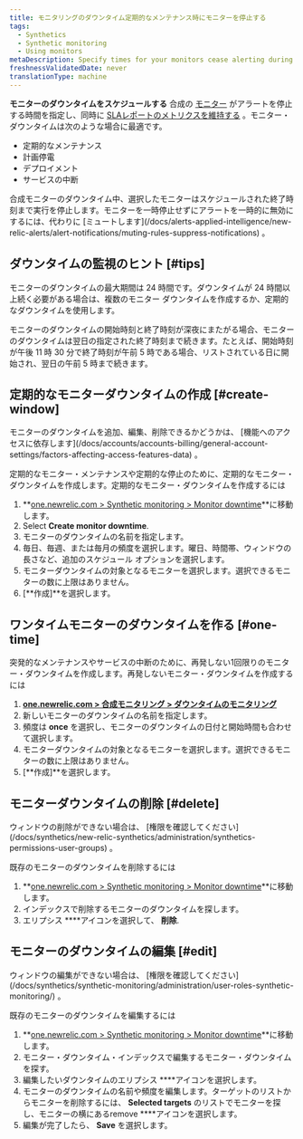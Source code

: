 ```yaml
---
title: モニタリングのダウンタイム定期的なメンテナンス時にモニターを停止する
tags:
  - Synthetics
  - Synthetic monitoring
  - Using monitors
metaDescription: Specify times for your monitors cease alerting during deployments and maintenance windows.
freshnessValidatedDate: never
translationType: machine
---
```


**モニターのダウンタイムをスケジュールする** 合成の [モニター](/docs/synthetics/new-relic-synthetics/using-monitors/add-edit-monitors#types-monitors) がアラートを停止する時間を指定し、同時に [SLAレポートのメトリクスを維持する](/docs/synthetics/new-relic-synthetics/pages/synthetics-sla-report-aggregate-monitor-metrics) 。モニター・ダウンタイムは次のような場合に最適です。

* 定期的なメンテナンス
* 計画停電
* デプロイメント
* サービスの中断

<Callout variant="important">
  合成モニターのダウンタイム中、選択したモニターはスケジュールされた終了時刻まで実行を停止します。モニターを一時停止せずにアラートを一時的に無効にするには、代わりに [ミュートします](/docs/alerts-applied-intelligence/new-relic-alerts/alert-notifications/muting-rules-suppress-notifications) 。
</Callout>

## ダウンタイムの監視のヒント [#tips]

モニターのダウンタイムの最大期間は 24 時間です。ダウンタイムが 24 時間以上続く必要がある場合は、複数のモニター ダウンタイムを作成するか、定期的なダウンタイムを使用します。

モニターのダウンタイムの開始時刻と終了時刻が深夜にまたがる場合、モニターのダウンタイムは翌日の指定された終了時刻まで続きます。たとえば、開始時刻が午後 11 時 30 分で終了時刻が午前 5 時である場合、リストされている日に開始され、翌日の午前 5 時まで続きます。

## 定期的なモニターダウンタイムの作成 [#create-window]

<Callout variant="tip">
  モニターのダウンタイムを追加、編集、削除できるかどうかは、 [機能へのアクセスに依存します](/docs/accounts/accounts-billing/general-account-settings/factors-affecting-access-features-data) 。
</Callout>

定期的なモニター・メンテナンスや定期的な停止のために、定期的なモニター・ダウンタイムを作成します。定期的なモニター・ダウンタイムを作成するには

1. **[one.newrelic.com > Synthetic monitoring > Monitor downtime](https://one.newrelic.com/synthetics-nerdlets/monitor-downtime-list)**に移動します。
2. Select **<Icon name="fe-plus-circle"/>Create monitor downtime**.
3. モニターのダウンタイムの名前を指定します。
4. 毎日、毎週、または毎月の頻度を選択します。曜日、時間帯、ウィンドウの長さなど、追加のスケジュール オプションを選択します。
5. モニターダウンタイムの対象となるモニターを選択します。選択できるモニターの数に上限はありません。
6. \[**作成]**を選択します。

## ワンタイムモニターのダウンタイムを作る [#one-time]

突発的なメンテナンスやサービスの中断のために、再発しない1回限りのモニター・ダウンタイムを作成します。再発しないモニター・ダウンタイムを作成するには

1. **[one.newrelic.com > 合成モニタリング > ダウンタイムのモニタリング](https://one.newrelic.com/synthetics-nerdlets/monitor-downtime-list)**
2. 新しいモニターのダウンタイムの名前を指定します。
3. 頻度は **once** を選択し、モニターのダウンタイムの日付と開始時間も合わせて選択します。
4. モニターダウンタイムの対象となるモニターを選択します。選択できるモニターの数に上限はありません。
5. \[**作成]**を選択します。

## モニターダウンタイムの削除 [#delete]

<Callout variant="tip">
  ウィンドウの削除ができない場合は、 [権限を確認してください](/docs/synthetics/new-relic-synthetics/administration/synthetics-permissions-user-groups) 。
</Callout>

既存のモニターのダウンタイムを削除するには

1. **[one.newrelic.com > Synthetic monitoring > Monitor downtime](https://one.newrelic.com/synthetics-nerdlets/monitor-downtime-list)**に移動します。
2. インデックスで削除するモニターのダウンタイムを探します。
3. エリプシス **<Icon name="fe-more-horizontal"/>**アイコンを選択して、 **削除**.

## モニターのダウンタイムの編集 [#edit]

<Callout variant="tip">
  ウィンドウの編集ができない場合は、 [権限を確認してください](/docs/synthetics/synthetic-monitoring/administration/user-roles-synthetic-monitoring/) 。
</Callout>

既存のモニターのダウンタイムを編集するには

1. **[one.newrelic.com > Synthetic monitoring > Monitor downtime](https://one.newrelic.com/synthetics-nerdlets/monitor-downtime-list)**に移動します。
2. モニター・ダウンタイム・インデックスで編集するモニター・ダウンタイムを探す。
3. 編集したいダウンタイムのエリプシス **<Icon name="fe-more-horizontal"/>**アイコンを選択します。
4. モニターのダウンタイムの名前や頻度を編集します。ターゲットのリストからモニターを削除するには、 **Selected targets** のリストでモニターを探し、モニターの横にあるremove **<Icon name="fe-x-circle"/>**アイコンを選択します。
5. 編集が完了したら、 **Save** を選択します。